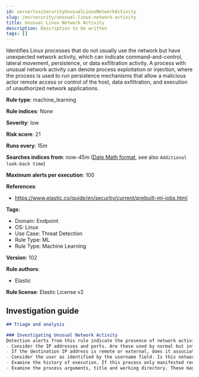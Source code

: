 ```yaml
---
id: serverlessSecurityUnusualLinuxNetworkActivity
slug: /en/security/unusual-linux-network-activity
title: Unusual Linux Network Activity
description: Description to be written
tags: []
---
```


<div id="unusual-linux-network-activity"></div>

Identifies Linux processes that do not usually use the network but have unexpected network activity, which can indicate command-and-control, lateral movement, persistence, or data exfiltration activity. A process with unusual network activity can denote process exploitation or injection, where the process is used to run persistence mechanisms that allow a malicious actor remote access or control of the host, data exfiltration, and execution of unauthorized network applications.

**Rule type**: machine_learning

**Rule indices**: None

**Severity**: low

**Risk score**: 21

**Runs every**: 15m

**Searches indices from**: now-45m ([Date Math format](((ref))/common-options.html#date-math), see also <DocLink id="serverlessSecurityRulesUiCreate" section="set-the-rules-schedule">`Additional look-back time`</DocLink>)

**Maximum alerts per execution**: 100

**References**: 

* https://www.elastic.co/guide/en/security/current/prebuilt-ml-jobs.html

**Tags**: 

* Domain: Endpoint
* OS: Linux
* Use Case: Threat Detection
* Rule Type: ML
* Rule Type: Machine Learning

**Version**: 102

**Rule authors**: 

* Elastic

**Rule license**: Elastic License v2

## Investigation guide

```markdown
## Triage and analysis

### Investigating Unusual Network Activity
Detection alerts from this rule indicate the presence of network activity from a Linux process for which network activity is rare and unusual.  Here are some possible avenues of investigation:
- Consider the IP addresses and ports. Are these used by normal but infrequent network workflows? Are they expected or unexpected?
- If the destination IP address is remote or external, does it associate with an expected domain, organization or geography? Note: avoid interacting directly with suspected malicious IP addresses.
- Consider the user as identified by the username field. Is this network activity part of an expected workflow for the user who ran the program?
- Examine the history of execution. If this process only manifested recently, it might be part of a new software package. If it has a consistent cadence (for example if it runs monthly or quarterly), it might be part of a monthly or quarterly business or maintenance process.
- Examine the process arguments, title and working directory. These may provide indications as to the source of the program or the nature of the tasks it is performing.
```
